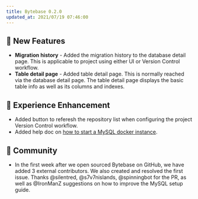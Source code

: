 ```yaml
---
title: Bytebase 0.2.0
updated_at: 2021/07/19 07:46:00
---
```



## 🚀 New Features

- **Migration history** - Added the migration history to the database detail page. This is applicable to project using either UI or Version Control workflow.
- **Table detail page** - Added table detail page. This is normally reached via the database detail page. The table detail page displays the basic table info as well as its columns and indexes.

## 🎄 Experience Enhancement

- Added button to referesh the repository list when configuring the project Version Control workflow.
- Added help doc on [how to start a MySQL docker instance](https://docs.bytebase.com/install/docker#start-a-mysql-docker-instance-for-testing).

## 🎠 Community

- In the first week after we open sourced Bytebase on GitHub, we have added 3 external contributors. We also created and resolved the first issue. Thanks @silentred, @s7v7nislands, @spinningbot for the PR, as well as @IronManZ suggestions on how to improve the MySQL setup guide.

<InstallUpgrade />
